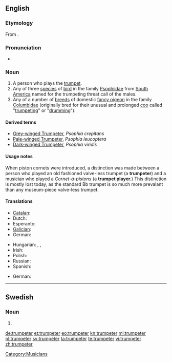 ==English==
{{wikipedia|Trumpeter (bird)}}

===Etymology===
From {{suffix|trumpet|er}}.

===Pronunciation===
* {{IPA|/ˈtɹʌmpɛtɜ/|lang=en}}

===Noun===
{{en-noun}}

# A person who plays the [[trumpet]].
# Any of three [[species]] of [[bird]] in the family [[Psophiidae]] from [[South America]] named for the trumpeting threat call of the males.
# Any of a number of [[breed|breeds]] of domestic [[fancy pigeon]] in the family [[Columbidae]] (originally bred for their unusual and prolonged [[coo]] called "[[trumpeting]]" or "[[drumming]]").

====Derived terms====
* [[Grey-winged Trumpeter]], ''Psophia crepitans''
* [[Pale-winged Trumpeter]], ''Psophia leucoptera''
* [[Dark-winged Trumpeter]], ''Psophia viridis''

====Usage notes====
When piston cornets were introduced, a distinction was made between a person who played an old fashioned valve-less trumpet (a '''trumpeter''') and a musician who played a ''Cornet-á-pistons'' (a '''trumpet player.''')  This distinction is mostly lost today, as the standard Bb trumpet is so much more prevalant than any museum-piece valve-less trumpet.

====Translations====
{{trans-top|person who plays the trumpet}}
* [[Catalan]]: {{t|ca|trompetista|m|f}}
* Dutch: {{t-|nl|trompettist|m}}
* Esperanto: {{t|eo|trumpetisto}}
* [[Galician]]: {{t+|gl|trompetista|m|f|xs=Galician}}
* German: {{t+|de|Trompeter|m}}
{{trans-mid}}
* Hungarian: {{t-|hu|trombitás}}, {{t|hu|kürtös}}, {{t-|hu|trombitajátékos}}
* Irish: {{t-|ga|trumpadóir|m|xs=Irish}}
* Polish: {{t-|pl|trębacz|m}}
* Russian: {{t|ru|трубач|m|sc=Cyrl|tr=trubáč}}
* Spanish: {{t-|es|trompetista|m|f}}
{{trans-bottom}}

{{trans-top|bird}}
* German: {{t-|de|Trompetervogel|m}}
{{trans-mid}}
{{trans-bottom}}

[[Category:Musicians]]

----

==Swedish==

===Noun===
{{infl|sv|noun form}}

# {{sv-noun-form-indef-pl|trumpet}}

[[de:trumpeter]]
[[et:trumpeter]]
[[eo:trumpeter]]
[[kn:trumpeter]]
[[ml:trumpeter]]
[[pl:trumpeter]]
[[sv:trumpeter]]
[[ta:trumpeter]]
[[te:trumpeter]]
[[vi:trumpeter]]
[[zh:trumpeter]]